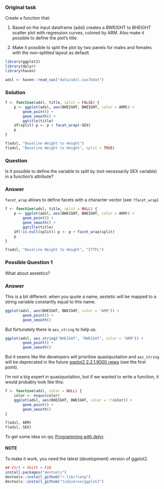 ### Original task

Create a function that:

1. Based on the input dataframe (adsl) creates a BWEIGHT to BHEIGHT scatter plot with regression curves, colored by ARM. Also make it possible to define the plot's title.

2. Make it possible to split the plot by two panels for males and females with the non-splitted layout as default.



```r
library(ggplot2)
library(dplyr)
library(haven)

adsl <- haven::read_sas("data/adsl.sas7bdat")
```


### Solution
```r
f <- function(adsl, title, split = FALSE) {
    p <- ggplot(adsl, aes(BHEIGHT, BWEIGHT, color = ARM)) +
        geom_point() +
        geom_smooth() +
        ggtitle(title)
    if(split) p <- p + facet_wrap(~SEX)
    p
}
```

```r
f(adsl, "Baseline Weight to Height")
f(adsl, "Baseline Weight to Height", split = TRUE)
```

### Question

Is it possible to define the variable to split by (not necessarily SEX variable) in a function's attribute?

### Answer
`facet_wrap` allows to define facets with a character vector (see `?facet_wrap`)
```r
f <- function(adsl, title, split = NULL) {
    p <- ggplot(adsl, aes(BHEIGHT, BWEIGHT, color = ARM)) +
        geom_point() +
        geom_smooth() +
        ggtitle(title)
    if(!is.null(split)) p <- p + facet_wrap(split)
    p
}
```
```r
f(adsl, "Baseline Weight to Height", "ITTFL")
```

### Possible Question 1

What about aestetics?

### Answer
This is a bit different: when you quote a name, aestetic will be mapped to a string variable constantly equal to this name.
```r
ggplot(adsl, aes(BHEIGHT, BWEIGHT, color = "ARM")) +
        geom_point() +
        geom_smooth()
```

But fortunately there is `aes_string` to help us.
```r
ggplot(adsl, aes_string("BHEIGHT", "BWEIGHT", color = "ARM")) +
        geom_point() +
        geom_smooth()
```

But it seems like the developers will prioritise quasiquotation and `aes_string` will be deprecated in the future [ggplot2 2.2.1.9000 news](https://github.com/tidyverse/ggplot2/blob/master/NEWS.md) (see the first point).

I'm not a big expert in quasiquotation, but if we wanted to write a function, it would probably look like this: 
```r
f <- function(adsl, color = NULL) {
    color <- enquo(color)
    ggplot(adsl, aes(BHEIGHT, BWEIGHT, color = !!color)) +
        geom_point() +
        geom_smooth()
}
```
```r
f(adsl, ARM)
f(adsl, SEX)
```

To get some idea on qq: [Programming with dplyr](https://dplyr.tidyverse.org/articles/programming.html).

#### **NOTE**
To make it work, you need the latest (development) version of ggplot2.
```r
## Ctrl + Shift + F10
install.packages("devtools")
devtools::install_github("r-lib/rlang")
devtools::install_github("tidyverse/ggplot2")
```


